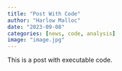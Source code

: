 ```yaml
---
title: "Post With Code"
author: "Harlow Malloc"
date: "2023-09-08"
categories: [news, code, analysis]
image: "image.jpg"
---
```


This is a post with executable code.
